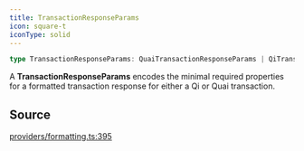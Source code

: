 ```yaml
---
title: TransactionResponseParams
icon: square-t
iconType: solid
---
```


```ts
type TransactionResponseParams: QuaiTransactionResponseParams | QiTransactionResponseParams;
```

A **TransactionResponseParams** encodes the minimal required properties for a formatted transaction response for
either a Qi or Quai transaction.

## Source

[providers/formatting.ts:395](https://github.com/dominant-strategies/quais.js/blob/c5f991423178493ef964731be9238d952f3e77dd/src/providers/formatting.ts#L395)
